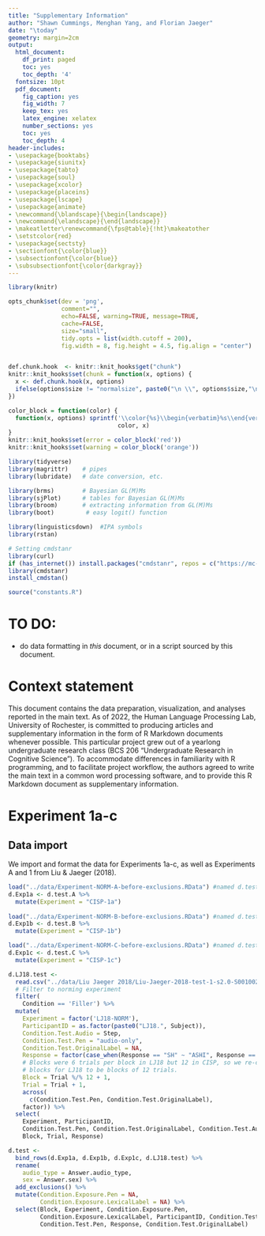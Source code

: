 ```yaml
---
title: "Supplementary Information"
author: "Shawn Cummings, Menghan Yang, and Florian Jaeger"
date: "\today"
geometry: margin=2cm
output:
  html_document:
    df_print: paged
    toc: yes
    toc_depth: '4'
  fontsize: 10pt
  pdf_document:
    fig_caption: yes
    fig_width: 7
    keep_tex: yes
    latex_engine: xelatex
    number_sections: yes
    toc: yes
    toc_depth: 4
header-includes:
- \usepackage{booktabs}
- \usepackage{siunitx}
- \usepackage{tabto}
- \usepackage{soul}
- \usepackage{xcolor}
- \usepackage{placeins}
- \usepackage{lscape}
- \usepackage{animate}
- \newcommand{\blandscape}{\begin{landscape}}
- \newcommand{\elandscape}{\end{landscape}}
- \makeatletter\renewcommand{\fps@table}{!ht}\makeatother
- \setstcolor{red}
- \usepackage{sectsty}
- \sectionfont{\color{blue}}
- \subsectionfont{\color{blue}}
- \subsubsectionfont{\color{darkgray}}
---
```


```r
library(knitr)

opts_chunk$set(dev = 'png',
               comment="", 
               echo=FALSE, warning=TRUE, message=TRUE,
               cache=FALSE, 
               size="small",
               tidy.opts = list(width.cutoff = 200),
               fig.width = 8, fig.height = 4.5, fig.align = "center")


def.chunk.hook  <- knitr::knit_hooks$get("chunk")
knitr::knit_hooks$set(chunk = function(x, options) {
  x <- def.chunk.hook(x, options)
  ifelse(options$size != "normalsize", paste0("\n \\", options$size,"\n\n", x, "\n\n \\normalsize"), x)
})

color_block = function(color) {
  function(x, options) sprintf('\\color{%s}\\begin{verbatim}%s\\end{verbatim}\\color{black}',
                               color, x)
}
knitr::knit_hooks$set(error = color_block('red'))
knitr::knit_hooks$set(warning = color_block('orange'))
```

```r
library(tidyverse)
library(magrittr)    # pipes
library(lubridate)   # date conversion, etc.

library(brms)        # Bayesian GL(M)Ms
library(sjPlot)      # tables for Bayesian GL(M)Ms
library(broom)       # extracting information from GL(M)Ms
library(boot)         # easy logit() function

library(linguisticsdown)  #IPA symbols
library(rstan)

# Setting cmdstanr
library(curl)
if (has_internet()) install.packages("cmdstanr", repos = c("https://mc-stan.org/r-packages/", getOption("repos")))
library(cmdstanr)
install_cmdstan()
```

```r
source("constants.R")
```

# TO DO:

 * do data formatting in *this* document, or in a script sourced by this document.

# Context statement
This document contains the data preparation, visualization, and analyses reported in the main text. As of 2022, the Human Language Processing Lab, University of Rochester, is committed to producing articles and supplementary information in the form of R Markdown documents whenever possible. This particular project grew out of a yearlong undergraduate research class (BCS 206 "Undergraduate Research in Cognitive Science"). To accommodate differences in familiarity with R programming, and to facilitate project workflow, the authors agreed to write the main text in a common word processing software, and to provide this R Markdown document as supplementary information.

# Experiment 1a-c

## Data import
We import and format the data for Experiments 1a-c, as well as Experiments A and 1 from Liu & Jaeger (2018).

```r
load("../data/Experiment-NORM-A-before-exclusions.RData") #named d.test.A
d.Exp1a <- d.test.A %>%
  mutate(Experiment = "CISP-1a")
 
load("../data/Experiment-NORM-B-before-exclusions.RData") #named d.test.B
d.Exp1b <- d.test.B %>%
  mutate(Experiment = "CISP-1b")

load("../data/Experiment-NORM-C-before-exclusions.RData") #named d.test.C
d.Exp1c <- d.test.C %>%
  mutate(Experiment = "CISP-1c")

d.LJ18.test <- 
  read.csv("../data/Liu Jaeger 2018/Liu-Jaeger-2018-test-1-s2.0-S0010027718300118-mmc2.csv") %>%
  # Filter to norming experiment
  filter(
    Condition == 'Filler') %>%
  mutate(
    Experiment = factor('LJ18-NORM'),
    ParticipantID = as.factor(paste0("LJ18.", Subject)), 
    Condition.Test.Audio = Step, 
    Condition.Test.Pen = "audio-only",
    Condition.Test.OriginalLabel = NA,
    Response = factor(case_when(Response == "SH" ~ "ASHI", Response == "S" ~ "ASI")),
    # Blocks were 6 trials per block in LJ18 but 12 in CISP, so we re-calculate
    # blocks for LJ18 to be blocks of 12 trials.
    Block = Trial %/% 12 + 1, 
    Trial = Trial + 1,
    across(
      c(Condition.Test.Pen, Condition.Test.OriginalLabel), 
    factor)) %>%
  select(
    Experiment, ParticipantID,
    Condition.Test.Pen, Condition.Test.OriginalLabel, Condition.Test.Audio, 
    Block, Trial, Response)

d.test <- 
  bind_rows(d.Exp1a, d.Exp1b, d.Exp1c, d.LJ18.test) %>%
  rename(
    audio_type = Answer.audio_type,
    sex = Answer.sex) %>%
  add_exclusions() %>%
  mutate(Condition.Exposure.Pen = NA,
         Condition.Exposure.LexicalLabel = NA) %>%
  select(Block, Experiment, Condition.Exposure.Pen, 
         Condition.Exposure.LexicalLabel, ParticipantID, Condition.Test.Audio,
         Condition.Test.Pen, Response, Condition.Test.OriginalLabel)
```



